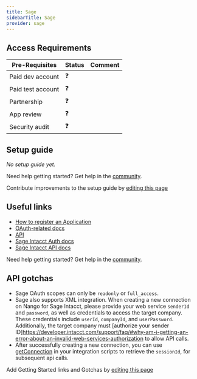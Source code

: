 ```yaml
---
title: Sage
sidebarTitle: Sage
provider: sage
---
```



<Overview />
<PreBuiltTooling provider={providers[pageMetadata.provider]} />
<PreBuiltUseCases />

## Access Requirements
| Pre-Requisites | Status | Comment|
| - | - | - |
| Paid dev account | ❓ |  |
| Paid test account | ❓ |  |
| Partnership | ❓ | |
| App review | ❓ |  |
| Security audit | ❓ | |


## Setup guide

_No setup guide yet._

<Tip>Need help getting started? Get help in the [community](https://nango.dev/slack).</Tip>

<Note>Contribute improvements to the setup guide by [editing this page](https://github.com/nangohq/nango/tree/master/docs-v2/integrations/all/insightly.mdx)</Note>


## Useful links

-   [How to register an Application](https://developer.sage.com/accounting/guides/getting-started/client_app_registration/)
-   [OAuth-related docs](https://developer.sage.com/accounting/guides/authenticating/authentication/)
-   [API](https://developer.sage.com/accounting/reference/)
-   [Sage Intacct Auth docs](https://developer.intacct.com/web-services/your-first-api-calls/)
-   [Sage Intacct API docs](https://developer.intacct.com/api/)

<Tip>Need help getting started? Get help in the [community](https://nango.dev/slack).</Tip>

## API gotchas

-   Sage OAuth scopes can only be `readonly` or `full_access`.
-   Sage also supports XML integration. When creating a new connection on Nango for Sage Intacct, please provide your web service `senderId` and `password`, as well as credentials to access the target company. These credentials include `userId`, `companyId`, and `userPassword`. Additionally, the target company must [authorize your sender ID]https://developer.intacct.com/support/faq/#why-am-i-getting-an-error-about-an-invalid-web-services-authorization to allow API calls.
-   After successfully creating a new connection, you can use [getConnection](/reference/scripts#get-the-connection-credentials) in your integration scripts to retrieve the `sessionId`, for subsequent api calls.

<Note>Add Getting Started links and Gotchas by [editing this page](https://github.com/nangohq/nango/tree/master/docs-v2/integrations/all/sage.mdx)</Note>
